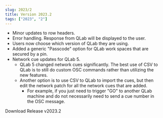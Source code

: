 ```yaml
---
slug: 2023/2
title: Version 2023.2
tags: ["2023", "2"]
---
```




- Minor updates to row headers.
- Error handling. Response from QLab will be displayed to the user.
- Users now choose which version of QLab they are using.
- Added a generic "Passcode" option for QLab work spaces that are secured by a pin.
- Network cue updates for QLab 5.
    - QLab 5 changed network cues significantly. The best use of CSV to QLab is to still do custom OSC commands rather than utilizing the new features.
    - Another option is to use CSV to QLab to import the cues, but then edit the network patch for all the network cues that are added.
        - For example, if you just need to trigger "GO" to another QLab machine and do not necessarily need to send a cue number in the OSC message.


<div className={styles.buttons}>
    <Link
    className="button button--primary button--lg"
    to="https://github.com/fross123/csv_to_qlab/releases/download/v2023.2/CSV-To-QLab.dmg">
    Download Release v2023.2
    </Link>
</div>